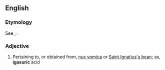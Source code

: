 ==English==

===Etymology===
See {{m|en|igasurine}}, {{suffix|en||ic}}.

===Adjective===
{{en-adj|-}}

# {{lb|en|obsolete|chemistry}} Pertaining to, or obtained from, [[nux vomica]] or [[Saint Ignatius's bean]]; as, '''igasuric''' acid